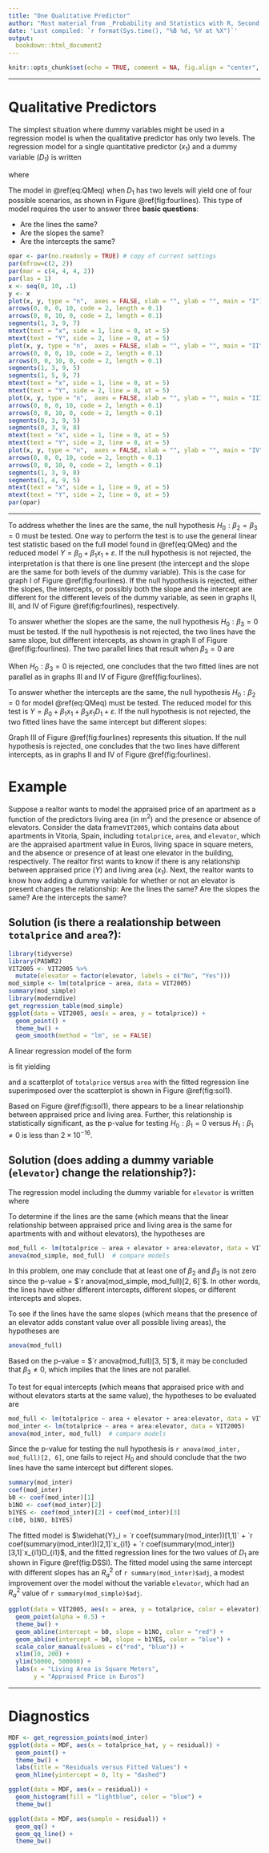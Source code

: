 ```yaml
---
title: "One Qualitative Predictor"
author: "Most material from _Probability and Statistics with R, Second Edition_"
date: 'Last compiled: `r format(Sys.time(), "%B %d, %Y at %X")`'
output: 
  bookdown::html_document2
---
```


```r
knitr::opts_chunk$set(echo = TRUE, comment = NA, fig.align = "center", warning = FALSE, message = FALSE)
```

_____________

# Qualitative Predictors

The simplest situation where dummy variables might be used in a regression model is when the qualitative predictor has only two levels.  The regression model for a single quantitative predictor $(x_1)$ and a dummy variable $(D_1)$ is written

\begin{equation}
Y = \beta_0 + \beta_1 x_1 + \beta_2 D_1 + \beta_3 x_1 D_1 + \varepsilon
(\#eq:QMeq)
\end{equation}
where
\begin{equation*}
D_1 =
\begin{cases}
0 &\text{for the first level}\\
1 &\text{for the second level.}
\end{cases}
\end{equation*}

The model in \@ref(eq:QMeq) when $D_1$ has two levels will yield one of four
possible scenarios, as shown in Figure \@ref(fig:fourlines).  This type of model requires the user to answer three **basic questions**:

* Are the lines the same?
* Are the slopes the same?
* Are the intercepts the same?

```r

opar <- par(no.readonly = TRUE) # copy of current settings
par(mfrow=c(2, 2))
par(mar = c(4, 4, 4, 2))
par(las = 1)
x <- seq(0, 10, .1)
y <- x
plot(x, y, type = "n",  axes = FALSE, xlab = "", ylab = "", main = "I")
arrows(0, 0, 0, 10, code = 2, length = 0.1)
arrows(0, 0, 10, 0, code = 2, length = 0.1)
segments(1, 3, 9, 7)
mtext(text = "x", side = 1, line = 0, at = 5)
mtext(text = "Y", side = 2, line = 0, at = 5)
plot(x, y, type = "n",  axes = FALSE, xlab = "", ylab = "", main = "II")
arrows(0, 0, 0, 10, code = 2, length = 0.1)
arrows(0, 0, 10, 0, code = 2, length = 0.1)
segments(1, 3, 9, 5)
segments(1, 5, 9, 7)
mtext(text = "x", side = 1, line = 0, at = 5)
mtext(text = "Y", side = 2, line = 0, at = 5)
plot(x, y, type = "n",  axes = FALSE, xlab = "", ylab = "", main = "III")
arrows(0, 0, 0, 10, code = 2, length = 0.1)
arrows(0, 0, 10, 0, code = 2, length = 0.1)
segments(0, 3, 9, 5)
segments(0, 3, 9, 8)
mtext(text = "x", side = 1, line = 0, at = 5)
mtext(text = "Y", side = 2, line = 0, at = 5)
plot(x, y, type = "n",  axes = FALSE, xlab = "", ylab = "", main = "IV")
arrows(0, 0, 0, 10, code = 2, length = 0.1)
arrows(0, 0, 10, 0, code = 2, length = 0.1)
segments(1, 3, 9, 8)
segments(1, 4, 9, 5)
mtext(text = "x", side = 1, line = 0, at = 5)
mtext(text = "Y", side = 2, line = 0, at = 5)
par(opar)
```

________________


To address whether the lines are the same, the null hypothesis $H_0: \beta_2 = \beta_3 = 0$ must be tested.  One way to perform the test is to use the general linear test statistic based on the full model found in \@ref(eq:QMeq) and the reduced model $Y = \beta_0 + \beta_1 x_1 + \varepsilon$.  If the null hypothesis is not rejected, the interpretation is that there is one line present (the intercept and the slope are the same for both levels of the dummy variable).  This is the case for graph I of Figure \@ref(fig:fourlines).  If the null hypothesis is rejected, either the slopes, the intercepts, or possibly both the slope and the intercept are different for the different levels of the dummy variable, as seen in graphs II, III, and IV of Figure \@ref(fig:fourlines), respectively.

To answer whether the slopes are the same, the null hypothesis $H_0: \beta_3 = 0$ must be tested.  If the null hypothesis is not rejected, the two lines have the same slope, but different intercepts, as shown in graph II of Figure \@ref(fig:fourlines). The two parallel lines that result when $\beta_3 = 0$ are

\begin{equation*}
Y = \beta_0 + \beta_1 x_1 + \varepsilon \text{ for } (D_1 = 0)
\quad\text{and}\quad Y = (\beta_0 +\beta_2) + \beta_1 x_1 + \varepsilon \text{
for } (D_1 = 1).
\end{equation*}

When $H_0: \beta_3=0$ is rejected, one concludes that the two fitted lines are
not parallel as in graphs III and IV of Figure \@ref(fig:fourlines).

To answer whether the intercepts are the same, the null hypothesis $H_0: \beta_2 = 0$ for model \@ref(eq:QMeq) must be tested.  The reduced model for this test is $Y = \beta_0 + \beta_1 x_1 + \beta_3 x_1 D_1 + \varepsilon$.  If the null hypothesis is not rejected, the two fitted lines have the same intercept but different slopes:

\begin{equation*}
Y = \beta_0 + \beta_1 x_1 + \varepsilon \text{ for } (D_1 = 0)
\quad\text{and}\quad Y = \beta_0 + (\beta_1 +\beta_3) x_1 + \varepsilon \text{
for } (D_1 = 1).
\end{equation*}

Graph III of Figure \@ref(fig:fourlines) represents this situation.  If the null
hypothesis is rejected, one concludes that the two lines have different
intercepts, as in graphs II and IV of Figure \@ref(fig:fourlines).







# Example

Suppose a realtor wants to model the appraised price of an apartment as a function of the predictors living area (in m$^2$) and  the presence or absence of elevators. Consider the data frame`VIT2005`, which contains data about apartments in Vitoria, Spain, including `totalprice`, `area`, and `elevator`, which are the appraised apartment value in Euros, living space in square meters, and the absence or presence of at least one elevator in the building, respectively.  The realtor first wants to know if there is any relationship between appraised price $(Y)$ and living area $(x_1)$.  Next, the realtor wants to know how adding a dummy variable for whether or not an elevator is present changes the relationship: Are the lines the same? Are the slopes the same? Are the intercepts the same?

## Solution (is there a realationship between `totalprice` and `area`?):

```r
library(tidyverse)
library(PASWR2)
VIT2005 <- VIT2005 %>% 
  mutate(elevator = factor(elevator, labels = c("No", "Yes")))
mod_simple <- lm(totalprice ~ area, data = VIT2005)
summary(mod_simple)
library(moderndive)
get_regression_table(mod_simple)
ggplot(data = VIT2005, aes(x = area, y = totalprice)) + 
  geom_point() + 
  theme_bw() +
  geom_smooth(method = "lm", se = FALSE)
```

A linear regression model of the form 

\begin{equation} 
Y= \beta_0 +\beta_1 x_1 + \varepsilon
(\#eq:SLMelevator)
\end{equation}

is fit yielding

\begin{equation*}
\widehat{Y}_i = `r coef(summary(mod_simple))[1]` + 
`r coef(summary(mod_simple))[2]` x_{i1}
\end{equation*}

and a scatterplot of `totalprice` versus `area` with the fitted regression line superimposed over the scatterplot is shown in Figure \@ref(fig:sol1).

Based on Figure \@ref(fig:sol1), there appears to be a linear relationship
between appraised price and living area.  Further, this relationship is 
statistically significant, as the p-value for testing $H_0: \beta_1=0$ versus 
$H_1: \beta_1 \neq 0$ is less than $2 \times 10^{-16}$.

## Solution (does adding a dummy variable (`elevator`) change the relationship?):

The regression model including the dummy variable for `elevator` is written
\begin{equation}
Y = \beta_0 + \beta_1 x_1 + \beta_2 D_1 + \beta_3 x_1 D_1 + \varepsilon
(\#eq:QMeqElevator)
\end{equation}
where
\begin{equation*}
D_1 =
\begin{cases}
0 &\text{when a building has no elevators}\\
1 &\text{when a building has at least one elevator.}
\end{cases}
\end{equation*}

To determine if the lines are the same (which means that the linear relationship between appraised price and living area is the same for apartments with and without elevators), the hypotheses are

\begin{equation*}
H_0: \beta_2 = \beta_3 = 0 \text{ versus } H_1: \text{at least one } \beta_i \neq 0 \text{ for } i=2, 3.
\end{equation*}

```r
mod_full <- lm(totalprice ~ area + elevator + area:elevator, data = VIT2005)
anova(mod_simple, mod_full)  # compare models
```

In this problem, one may conclude that at least one of $\beta_2$ and $\beta_3$ is not zero since the p-value = $`r anova(mod_simple, mod_full)[2, 6]`$.  In other words, the lines have either different intercepts, different slopes,  or different intercepts and slopes.

To see if the lines have the same slopes (which means that the presence of an elevator adds constant value over all possible living areas), the hypotheses are
\begin{equation*}
H_0: \beta_3 = 0 \text{ versus } H_1: \beta_3 \neq 0.
\end{equation*}

```r
anova(mod_full)
```

Based on the p-value = $`r anova(mod_full)[3, 5]`$, it may be concluded
that $\beta_3 \neq 0$, which implies that the lines are not parallel.

To test for equal intercepts (which means that appraised price with and without elevators starts at the same value), the hypotheses to be evaluated are
\begin{equation*}
H_0: \beta_2 = 0 \text{ versus }H_1: \beta_2 \neq 0.
\end{equation*}

```r
mod_full <- lm(totalprice ~ area + elevator + area:elevator, data = VIT2005)
mod_inter <- lm(totalprice ~ area + area:elevator, data = VIT2005)
anova(mod_inter, mod_full)  # compare models
```

Since the p-value for testing the null hypothesis is `r anova(mod_inter, mod_full)[2, 6]`, one fails to reject $H_0$ and should conclude that the two lines have the same intercept but different slopes.

```r
summary(mod_inter)
coef(mod_inter)
b0 <- coef(mod_inter)[1]
b1NO <- coef(mod_inter)[2]
b1YES <- coef(mod_inter)[2] + coef(mod_inter)[3]
c(b0, b1NO, b1YES)
```

The fitted model is $\widehat{Y}_i = `r coef(summary(mod_inter))[1,1]` + 
`r coef(summary(mod_inter))[2,1]`x_{i1} + 
`r coef(summary(mod_inter))[3,1]`x_{i1}D_{i1}$, and
the fitted regression lines for the two values of $D_1$ are shown in 
Figure \@ref(fig:DSSI).  The fitted model using the same intercept with different 
slopes has an $R^2_a$ of `r summary(mod_inter)$adj`, a modest improvement 
over the model without  the variable `elevator`, which
had an $R^2_a$ value of `r summary(mod_simple)$adj`.

```r
ggplot(data = VIT2005, aes(x = area, y = totalprice, color = elevator)) + 
  geom_point(alpha = 0.5) + 
  theme_bw() + 
  geom_abline(intercept = b0, slope = b1NO, color = "red") + 
  geom_abline(intercept = b0, slope = b1YES, color = "blue") + 
  scale_color_manual(values = c("red", "blue")) + 
  xlim(10, 200) + 
  ylim(50000, 500000) + 
  labs(x = "Living Area is Square Meters",
       y = "Appraised Price in Euros")
```

________________________

# Diagnostics

```r
MDF <- get_regression_points(mod_inter)
ggplot(data = MDF, aes(x = totalprice_hat, y = residual)) +
  geom_point() +
  theme_bw() +
  labs(title = "Residuals versus Fitted Values") +
  geom_hline(yintercept = 0, lty = "dashed")
```
```r
ggplot(data = MDF, aes(x = residual)) +
  geom_histogram(fill = "lightblue", color = "blue") +
  theme_bw() 

ggplot(data = MDF, aes(sample = residual)) +
  geom_qq() +
  geom_qq_line() +
  theme_bw() 
```

